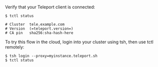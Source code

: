 Verify that your Teleport client is connected:

```code
$ tctl status

# Cluster  tele.example.com
# Version  (=teleport.version=)
# CA pin   sha256:sha-hash-here
```

<Admonition type="note" title="Connecting to the cloud">
To try this flow in the cloud, login into your cluster using tsh, then use tctl remotely:

```code
$ tsh login --proxy=myinstance.teleport.sh
$ tctl status
```

</Admonition>
